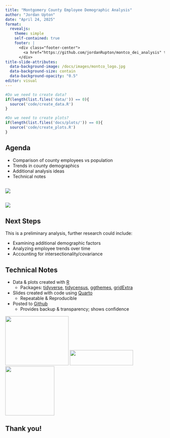 ```yaml
---
title: "Montgomery County Employee Demographic Analysis"
author: "Jordan Upton"
date: "April 24, 2025"
format: 
  revealjs:
    theme: simple
    self-contained: true
    footer: |
      <div class="footer-center">
        <a href="https://github.com/jordanRupton/montco_dei_analysis" target="_blank">MontCo Employee Analysis</a>
      </div>
title-slide-attributes:
  data-background-image: /docs/images/montco_logo.jpg
  data-background-size: contain
  data-background-opacity: "0.5"
editor: visual
---
```


```r
#Do we need to create data?
if(length(list.files('data/')) == 0){
  source('code/create_data.R')
}

#Do we need to create plots?
if(length(list.files('docs/plots/')) == 0){
  source('code/create_plots.R')
}


```

## Agenda

-   Comparison of county employees vs population
-   Trends in county demographics
-   Additional analysis ideas
-   Technical notes

## 

![](docs/plots/demo_compare.png)

## 

![](docs/plots/race_trend.png)

## Next Steps

This is a preliminary analysis, further research could include:

::: incremental
-   Examining additional demographic factors
-   Analyzing employee trends over time
-   Accounting for intersectionality/covariance
:::

## Technical Notes

-   Data & plots created with [R](https://www.r-project.org/)
    -   Packages: [tidyverse](https://cran.r-project.org/web/packages/tidyverse/index.html), [tidycensus](https://cran.r-project.org/web/packages/tidycensus/index.html), [ggthemes](https://cran.r-project.org/web/packages/ggthemes/index.html), [gridExtra](https://cran.r-project.org/web/packages/gridExtra/index.html)
-   Slides created with code using [Quarto](https://quarto.org/)
    -   Repeatable & Reproducible
-   Posted to [Github](https://github.com/jordanRupton/montco_dei_analysis)
    -   Provides backup & transparency; shows confidence

![](docs/images/Rlogo.png){.absolute bottom="0" left="0" width="200" height="155"} ![](docs/images/quarto.png){.absolute bottom="54" left="calc(50% - 100px)" width="200" height="48"} ![](docs/images/github.png){.absolute bottom="0" right="0" width="155" height="155"}

## Thank you!
